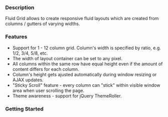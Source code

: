 === Description ===

Fluid Grid allows to create responsive fluid layouts which are created from columns / gutters of varying widths.

=== Features ===

* Support for 1 - 12 column grid. Column's width is specified by ratio, e.g. 1/2, 3/4, 5/8, etc. 
* The width of layout container can be set to any pixel.
* All columns within the same row have equal height even if the amount of content differs for each column.
* Column's height gets ajusted automatically during window resizing or AJAX updates.
* "Sticky Scroll" feature - every column  can "stick" within visible window area when user scrolling the page.
* Theme awareness - support for jQuery ThemeRoller.

=== Getting Started ===